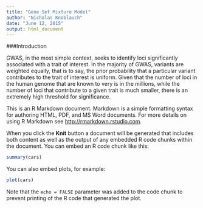 ```yaml
---
title: "Gene Set Mixture Model"
author: "Nicholas Knoblauch"
date: "June 12, 2015"
output: html_document
---
```



###Introduction

  GWAS, in the most simple context, seeks to identify loci significantly associated with a trait of interest.  In the majority of GWAS, variants are weighted equally, that is to say, the prior probability that a particular variant contributes to the trait of interest is uniform.  Given that the number of loci in the human genome that are known to very is in the millions, while the number of loci that contribute to a given trait is much smaller, there is an extremely high threshold for significance.
  
This is an R Markdown document. Markdown is a simple formatting syntax for authoring HTML, PDF, and MS Word documents. For more details on using R Markdown see <http://rmarkdown.rstudio.com>.

When you click the **Knit** button a document will be generated that includes both content as well as the output of any embedded R code chunks within the document. You can embed an R code chunk like this:

```r
summary(cars)
```

You can also embed plots, for example:

```r
plot(cars)
```

Note that the `echo = FALSE` parameter was added to the code chunk to prevent printing of the R code that generated the plot.
